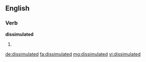 ==English==

===Verb===
'''dissimulated'''

# {{past of|dissimulate}}

[[de:dissimulated]]
[[fa:dissimulated]]
[[mg:dissimulated]]
[[vi:dissimulated]]